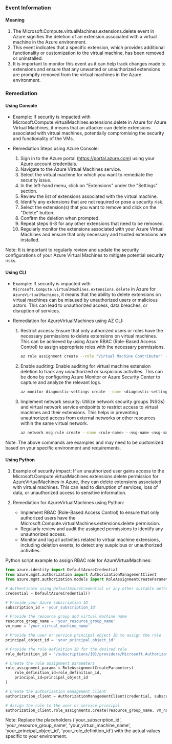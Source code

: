 
### Event Information

#### Meaning

1. The Microsoft.Compute.virtualMachines.extensions.delete event in Azure signifies the deletion of an extension associated with a virtual machine in the Azure environment.
2. This event indicates that a specific extension, which provides additional functionality or customization to the virtual machine, has been removed or uninstalled.
3. It is important to monitor this event as it can help track changes made to extensions and ensure that any unwanted or unauthorized extensions are promptly removed from the virtual machines in the Azure environment.

### Remediation

#### Using Console

- Example: If security is impacted with Microsoft.Compute.virtualMachines.extensions.delete in Azure for Azure Virtual Machines, it means that an attacker can delete extensions associated with virtual machines, potentially compromising the security and functionality of the VMs.

- Remediation Steps using Azure Console:
  1. Sign in to the Azure portal (https://portal.azure.com) using your Azure account credentials.
  2. Navigate to the Azure Virtual Machines service.
  3. Select the virtual machine for which you want to remediate the security issue.
  4. In the left-hand menu, click on "Extensions" under the "Settings" section.
  5. Review the list of extensions associated with the virtual machine.
  6. Identify any extensions that are not required or pose a security risk.
  7. Select the extension(s) that you want to remove and click on the "Delete" button.
  8. Confirm the deletion when prompted.
  9. Repeat steps 6-8 for any other extensions that need to be removed.
  10. Regularly monitor the extensions associated with your Azure Virtual Machines and ensure that only necessary and trusted extensions are installed.

Note: It is important to regularly review and update the security configurations of your Azure Virtual Machines to mitigate potential security risks.

#### Using CLI

- Example: If security is impacted with `Microsoft.Compute.virtualMachines.extensions.delete` in Azure for `AzureVirtualMachines`, it means that the ability to delete extensions on virtual machines can be misused by unauthorized users or malicious actors. This can lead to unauthorized access, data breaches, or disruption of services.

- Remediation for AzureVirtualMachines using AZ CLI:
  1. Restrict access: Ensure that only authorized users or roles have the necessary permissions to delete extensions on virtual machines. This can be achieved by using Azure RBAC (Role-Based Access Control) to assign appropriate roles with the necessary permissions.
     ```bash
     az role assignment create --role "Virtual Machine Contributor" --assignee <user or group> --scope /subscriptions/<subscription-id>/resourceGroups/<resource-group>/providers/Microsoft.Compute/virtualMachines/<virtual-machine-name>
     ```

  2. Enable auditing: Enable auditing for virtual machine extension deletion to track any unauthorized or suspicious activities. This can be done by configuring Azure Monitor or Azure Security Center to capture and analyze the relevant logs.
     ```bash
     az monitor diagnostic-settings create --name <diagnostic-settings-name> --resource /subscriptions/<subscription-id>/resourceGroups/<resource-group>/providers/Microsoft.Compute/virtualMachines/<virtual-machine-name> --logs '[{"category": "Administrative", "enabled": true}]'
     ```

  3. Implement network security: Utilize network security groups (NSGs) and virtual network service endpoints to restrict access to virtual machines and their extensions. This helps in preventing unauthorized access from external networks or other resources within the same virtual network.
     ```bash
     az network nsg rule create --name <rule-name> --nsg-name <nsg-name> --resource-group <resource-group> --priority <priority> --source-address-prefixes <source-address-prefixes> --destination-port-ranges <destination-port-ranges> --access <access> --protocol <protocol>
     ```

Note: The above commands are examples and may need to be customized based on your specific environment and requirements.

#### Using Python

1. Example of security impact: If an unauthorized user gains access to the Microsoft.Compute.virtualMachines.extensions.delete permission for AzureVirtualMachines in Azure, they can delete extensions associated with virtual machines. This can lead to disruption of services, loss of data, or unauthorized access to sensitive information.

2. Remediation for AzureVirtualMachines using Python:
   - Implement RBAC (Role-Based Access Control) to ensure that only authorized users have the Microsoft.Compute.virtualMachines.extensions.delete permission.
   - Regularly review and audit the assigned permissions to identify any unauthorized access.
   - Monitor and log all activities related to virtual machine extensions, including deletion events, to detect any suspicious or unauthorized activities.

Python script example to assign RBAC role for AzureVirtualMachines:
```python
from azure.identity import DefaultAzureCredential
from azure.mgmt.authorization import AuthorizationManagementClient
from azure.mgmt.authorization.models import RoleAssignmentCreateParameters

# Authenticate using DefaultAzureCredential or any other suitable method
credential = DefaultAzureCredential()

# Provide your Azure subscription ID
subscription_id = 'your_subscription_id'

# Provide the resource group and virtual machine name
resource_group_name = 'your_resource_group_name'
vm_name = 'your_virtual_machine_name'

# Provide the user or service principal object ID to assign the role
principal_object_id = 'your_principal_object_id'

# Provide the role definition ID for the desired role
role_definition_id = '/subscriptions/{0}/providers/Microsoft.Authorization/roleDefinitions/{1}'.format(subscription_id, 'your_role_definition_id')

# Create the role assignment parameters
role_assignment_params = RoleAssignmentCreateParameters(
    role_definition_id=role_definition_id,
    principal_id=principal_object_id
)

# Create the authorization management client
authorization_client = AuthorizationManagementClient(credential, subscription_id)

# Assign the role to the user or service principal
authorization_client.role_assignments.create(resource_group_name, vm_name, 'Microsoft.Compute/virtualMachines', 'default', role_assignment_params)
```

Note: Replace the placeholders ('your_subscription_id', 'your_resource_group_name', 'your_virtual_machine_name', 'your_principal_object_id', 'your_role_definition_id') with the actual values specific to your environment.

